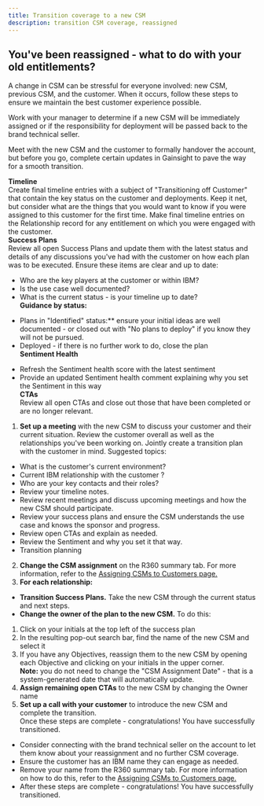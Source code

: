 ```yaml
---
title: Transition coverage to a new CSM
description: transition CSM coverage, reassigned
---
```



<Row>

<Column colMd={10} colLg={10}>

## You've been reassigned - what to do with your old entitlements?

A change in CSM can be stressful for everyone involved: new CSM, previous CSM, and the customer.  When it occurs, follow these steps to ensure we maintain the best customer experience possible.

<div className="expressive-content-list-group">
  <ExpressiveList
    title="Understand the new coverage plan"
    titleType="expressive-02"
    background="true">

Work with your manager to determine if a new CSM will be immediately assigned or if the responsibility for deployment will be passed back to the brand technical seller.


</ExpressiveList>
</div>

<div className="expressive-content-list-group">
  <ExpressiveList
    title="Make your final updates in Gainsight"
    titleType="expressive-02"
    background="true">

Meet with the new CSM and the customer to formally handover the account, but before you go, complete certain updates in Gainsight to pave the way for a smooth transition.

**Timeline**<br/>
Create final timeline entries with a subject of "Transitioning off Customer" that contain the key status on the customer and deployments.  Keep it net, but consider what are the things that you would want to know if you were assigned to this customer for the first time.  Make final timeline entries on the Relationship record for any entitlement on which you were engaged with the customer.<br/>
**Success Plans**<br/>
Review all open Success Plans and update them with the latest status and details of any discussions you've had with the customer on how each plan was to be executed.  Ensure these items are clear and up to date:

* Who are the key players at the customer or within IBM?
* Is the use case well documented?
* What is the current status - is your timeline up to date?<br/>
**Guidance by status:**<br/>
- Plans in "Identified" status:** ensure your initial ideas are well documented - or closed out with "No plans to deploy" if you know they will not be pursued.
- Deployed - if there is no further work to do, close the plan<br/>
**Sentiment Health**<br/>
* Refresh the Sentiment health score with the latest sentiment
* Provide an updated Sentiment health comment explaining why you set the Sentiment in this way<br/>
**CTAs**<br/>
Review all open CTAs and close out those that have been completed or are no longer relevant.

</ExpressiveList>
</div>

<div className="expressive-content-list-group">
  <ExpressiveList
    title="If you are transitioning to a new CSM..."
    titleType="expressive-02"
    background="true">

1. **Set up a meeting** with the new CSM to discuss your customer and their current situation.  Review the customer overall as well as the relationships you've been working on.  Jointly create a transition plan with the customer in mind. Suggested topics:<br/>
* What is the customer's current environment?
* Current IBM relationship with the customer ?
* Who are your key contacts and their roles?
* Review your timeline notes.
* Review recent meetings and discuss upcoming meetings and how the new CSM should participate.
* Review your success plans and ensure the CSM understands the use case and knows the sponsor and progress.
* Review open CTAs and explain as needed.
* Review the Sentiment and why you set it that way.
* Transition planning
2. **Change the CSM assignment** on the R360 summary tab.  For more information, refer to the <a href='https://w3.ibm.com/w3publisher/gainsight-user-community/managers-corner/assigning-csms-to-customers#AssigningCSM' target='_blank' rel='noreferrer noopener'> Assigning CSMs to Customers page.</a><br/>
3. **For each relationship:**<br/>
* **Transition Success Plans.**  Take the new CSM through the current status and next steps.<br/>
* **Change the owner of the plan to the new CSM.**  To do this:
1. Click on your initials at the top left of the success plan
2. In the resulting pop-out search bar, find the name of the new CSM and select it
3. If you have any Objectives, reassign them to the new CSM by opening each Objective and clicking on your initials in the upper corner.<br/>
**Note:** you do not need to change the "CSM Assignment Date" - that is a system-generated date that will automatically update.<br/>
4. **Assign remaining open CTAs** to the new CSM by changing the Owner name<br/>
5. **Set up a call with your customer** to introduce the new CSM and complete the transition.<br/>
Once these steps are complete - congratulations!  You have successfully transitioned.

</ExpressiveList>
</div>

<div className="expressive-content-list-group">
  <ExpressiveList
    title="If you are not transitioning to a new CSM..."
    titleType="expressive-02"
    background="true">

* Consider connecting with the brand technical seller on the account to let them know about your reassignment and no further CSM coverage.
* Ensure the customer has an IBM name they can engage as needed.
* Remove your name from the R360 summary tab.  For more information on how to do this, refer to the <a href='https://w3.ibm.com/w3publisher/gainsight-user-community/managers-corner/assigning-csms-to-customers#AssigningCSM' target='_blank' rel='noreferrer noopener'>Assigning CSMs to Customers page.</a>
* After these steps are complete - congratulations!  You have successfully transitioned.

</ExpressiveList>
</div>

</Column>

</Row>
